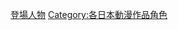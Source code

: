 {{Catnav|頁面分類|人物|虛構角色|漫畫角色}}
{{Catnav|頁面分類|人物|虛構角色|動畫角色}}
{{Catnav|頁面分類|人文學科|藝術|漫畫|漫畫角色}}
{{Catnav|頁面分類|人文學科|藝術|動畫|動畫角色}}
{{DEFAULTSORT:Meitantei Conan}}
[[Category:名偵探柯南|登場人物]]
[[Category:各日本動漫作品角色|Category:各日本動漫作品角色]]